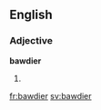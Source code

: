 ==English==

===Adjective===
'''bawdier'''

# {{comparative of|bawdy}}

[[fr:bawdier]]
[[sv:bawdier]]